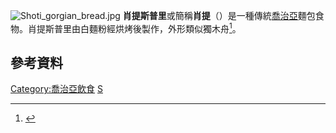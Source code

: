 {{expand|time=2015-12-14T09:59:16+00:00}}
[[File:Shoti_gorgian_bread.jpg|thumb]]
'''肖提斯普里'''或簡稱'''肖提'''（{{lang-ka|შოთის პური}}）是一種傳統[[喬治亞|喬治亞]]麵包食物。肖提斯普里由白麵粉經烘烤後製作，外形類似獨木舟<ref>{{cite book   | title = The Silk Road Gourmet: Volume One: Western and Southern Asia | author= Laura Kelley |publisher = iUniverse | location= Bloomington, Indiana (USA)  | url = http://books.google.com/?id=G6o9n8Kc354C&pg=PA40&dq=shoti#v=onepage&q=shoti&f=false | year = 2009  | pages =  40–41 | isbn = 978-1-4401-4307-6| accessdate = 15 March 2013 }}</ref>。
==參考資料==
{{Reflist}}
{{commons category|Shotis puri}}
[[Category:喬治亞飲食|Category:喬治亞飲食]]
[[Category:麵包|S]]
